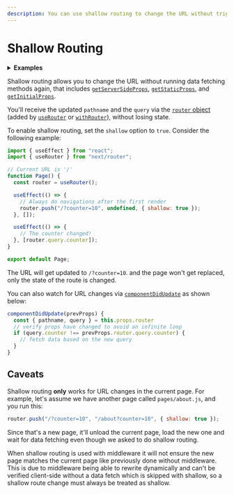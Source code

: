 ```yaml
---
description: You can use shallow routing to change the URL without triggering a new page change. Learn more here.
---
```


# Shallow Routing

<details>
  <summary>
    <b>Examples</b>
  </summary>
  <ul>
    <li>
      <a href="https://github.com/vercel/next.js/tree/canary/examples/with-shallow-routing">
        Shallow Routing
      </a>
    </li>
  </ul>
</details>

Shallow routing allows you to change the URL without running data fetching methods again, that includes [`getServerSideProps`](/docs/basic-features/data-fetching/get-server-side-props.md), [`getStaticProps`](/docs/basic-features/data-fetching/get-static-props.md), and [`getInitialProps`](/docs/api-reference/data-fetching/get-initial-props.md).

You'll receive the updated `pathname` and the `query` via the [`router` object](/docs/api-reference/next/router.md#router-object) (added by [`useRouter`](/docs/api-reference/next/router.md#useRouter) or [`withRouter`](/docs/api-reference/next/router.md#withRouter)), without losing state.

To enable shallow routing, set the `shallow` option to `true`. Consider the following example:

```jsx
import { useEffect } from "react";
import { useRouter } from "next/router";

// Current URL is '/'
function Page() {
  const router = useRouter();

  useEffect(() => {
    // Always do navigations after the first render
    router.push("/?counter=10", undefined, { shallow: true });
  }, []);

  useEffect(() => {
    // The counter changed!
  }, [router.query.counter]);
}

export default Page;
```

The URL will get updated to `/?counter=10`. and the page won't get replaced, only the state of the route is changed.

You can also watch for URL changes via [`componentDidUpdate`](https://reactjs.org/docs/react-component.html#componentdidupdate) as shown below:

```jsx
componentDidUpdate(prevProps) {
  const { pathname, query } = this.props.router
  // verify props have changed to avoid an infinite loop
  if (query.counter !== prevProps.router.query.counter) {
    // fetch data based on the new query
  }
}
```

## Caveats

Shallow routing **only** works for URL changes in the current page. For example, let's assume we have another page called `pages/about.js`, and you run this:

```jsx
router.push("/?counter=10", "/about?counter=10", { shallow: true });
```

Since that's a new page, it'll unload the current page, load the new one and wait for data fetching even though we asked to do shallow routing.

When shallow routing is used with middleware it will not ensure the new page matches the current page like previously done without middleware. This is due to middleware being able to rewrite dynamically and can't be verified client-side without a data fetch which is skipped with shallow, so a shallow route change must always be treated as shallow.

